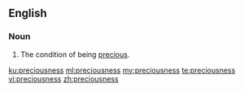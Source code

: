 ==English==

===Noun===
{{en-noun|-|es}}

# The condition of being [[precious]].

[[ku:preciousness]]
[[ml:preciousness]]
[[my:preciousness]]
[[te:preciousness]]
[[vi:preciousness]]
[[zh:preciousness]]
